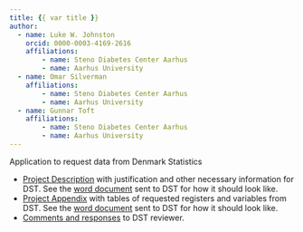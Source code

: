 ```yaml
---
title: {{ var title }}
author:
  - name: Luke W. Johnston
    orcid: 0000-0003-4169-2616
    affiliations: 
        - name: Steno Diabetes Center Aarhus
        - name: Aarhus University
  - name: Omar Silverman
    affiliations: 
        - name: Steno Diabetes Center Aarhus
        - name: Aarhus University
  - name: Gunnar Toft
    affiliations: 
        - name: Steno Diabetes Center Aarhus
        - name: Aarhus University
---
```


Application to request data from Denmark Statistics

-   [Project Description](description.html) with justification and other
    necessary information for DST. See the [word
    document](public/708421_projektinstilling_LukeJohnston.docx) sent to
    DST for how it should look like.
-   [Project Appendix](appendix.html) with tables of requested registers
    and variables from DST. See the [word
    document](public/708421_udtræksbeskrivelse_LukeJohnston.docx) sent
    to DST for how it should look like.
-   [Comments and responses](misc/review-responses.html) to DST
    reviewer.
    <!-- - [Application to Sundhedsdatastyrelsen](misc/sds-application.html) with the  -->
    <!-- necessary information for their approval. -->
